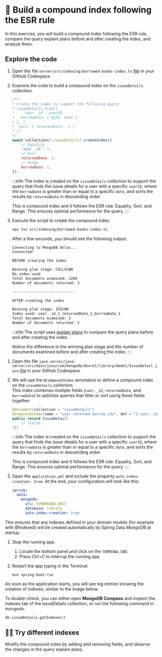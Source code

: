 
# 👐 Build a compound index following the ESR rule

In this exercise, you will build a compound index following the ESR rule, compare the query explain plans before and after creating the index, and analyze them.

## Explore the code


<Tabs groupId="server">
<TabItem value="node" label="🚀 NodeJS/Express">

1. Open the file `server/src/indexing/borrowed-books-index.ts` [file](https://github.com/mongodb-developer/library-management-system/blob/main/server/src/indexing/borrowed-books-index.ts) in your GitHub Codespace.

2. Examine the code to build a compound index on the `issueDetails` collection.

    ```js
    /**
    * Create the index to support the following query:
    * issueDetails.find({
    *    'user._id': userID,
    *   borrowDate: { $gte: date },
    * }, {
    *  sort: { returnedDate: -1 }
    * })
    */
    await collections?.issueDetails?.createIndex({
        // Equality
        'user._id': 1,
        // Sort
        returnedDate: 1,
        // Range
        borrowDate: 1,
    });
    ```

    :::info
    The index is created on the `issueDetails` collection to support the query that finds the issue details for a user with a specific `userID`, where the `borrowDate` is greater than or equal to a specific `date`, and sorts the results by `returnedDate` in descending order.

    This is compound index and it follows the ESR rule: Equality, Sort, and Range. This ensures optimal performance for the query.
    :::

3. Execute the script to create the compound index.

    ```bash
    npx tsx src/indexing/borrowed-books-index.ts
    ```

    After a few seconds, you should see the following output:

    ```bash
    Connecting to MongoDB Atlas...
    Connected!

    BEFORE creating the index

    Winning plan stage: COLLSCAN
    No index used
    Total documents examined: 1284
    Number of documents returned: 3

    -----------------------------

    AFTER creating the index

    Winning plan stage: IXSCAN
    Index used: user._id_1_returnedDate_1_borrowDate_1
    Total documents examined: 3
    Number of documents returned: 3
    ```

    :::info
    The script uses [explain plans](https://docs.mongodb.com/manual/reference/method/cursor.explain/) to compare the query plans before and after creating the index.

    Notice the difference in the winning plan stage and the number of documents examined before and after creating the index.
    :::


</TabItem>

<TabItem value="java" label="☕️ Java Spring Boot">

1. Open the file `java-server/java-server/src/main/java/com/mongodb/devrel/library/model/IssueDetail.java` [file](https://github.com/mongodb-developer/library-management-system/blob/java-server/java-server/src/main/java/com/mongodb/devrel/library/model/IssueDetail.java) in your GitHub Codespace.

2. We will use the `@CompoundIndex` annotation to define a compound index on the `issueDetails` collection.  
   This index combines multiple fields (`user._id`, `returnedDate`, and `borrowDate`) to optimize queries that filter or sort using these fields together:
    
    ```java  
    @Document(collection = "issueDetails")
    @CompoundIndex(name = "user_returned_borrow_idx", def = "{'user._id': 1, 'returnedDate': 1, 'borrowDate': 1}")
    public record IssueDetail(
        // fields ..
    ){}
    ```

    :::info
    The index is created on the `issueDetails` collection to support the query that finds the issue details for a user with a specific `userID`, where the `borrowDate` is greater than or equal to a specific `date`, and sorts the results by `returnedDate` in descending order.

    This is compound index and it follows the ESR rule: Equality, Sort, and Range. This ensures optimal performance for the query.
    :::
3. Open the `application.yml` and include the property `auto-index-creation: true`. At the end, your configuration will look like this:


    ```yaml
    spring:
      data:
        mongodb:
          uri: ${MONGODB_URI}
          database: library
          auto-index-creation: true
    ```

This ensures that any indexes defined in your domain models (for example with @Indexed) will be created automatically by Spring Data MongoDB at startup.

1. Stop the running app.
    1. Locate the bottom panel and click on the `TERMINAL` tab.
    1. Press Ctrl+C to interrup the running app

1. Restart the app typing in the Terminal:

    ```bash
    mvn spring-boot:run
    ```
As soon as the application starts, you will see log entries showing the creation of indexes, similar to the image below.

<Screenshot url="https://github.com/mongodb-developer/library-management-system" src="img/screenshots/70-indexing/index-creation.png" alt="Spring Index creation" />

To double-check, you can either open **MongoDB Compass** and inspect the Indexes tab of the issueDetails collection,
or run the following command in mongosh:

```
db.issueDetails.getIndexes()
```

</TabItem>
</Tabs>


## 🦸‍♀️ Try different indexes

Modify the compound index by adding and removing fields, and observe the changes in the query explain plans.
